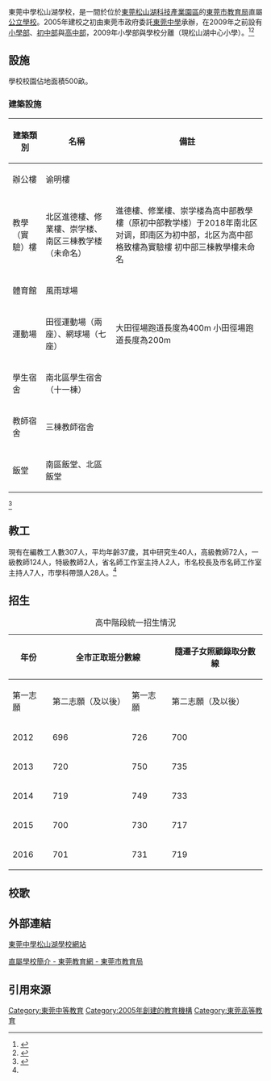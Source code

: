 {{Infobox school|other_name=Dongguan Middle School-SSL School|image=<!-- 合理使用文件：Dongguan_Middle_School-SSL_School_Logo.jpg -->|logo=|motto=为学以真   立身以诚|established=2005|type=公立|district=松山湖|principal=黎德文|staff=307人|students=約3000人|area=500畝|telephone=0769-22863028|address=[[广东省|广东省]][[东莞市|东莞市]][[松山湖|松山湖]]科技产业园区红棉路1号|website=http://www.sslgz.net/}}

東莞中學松山湖學校，是一間於位於[[东莞市|東莞]][[松山湖|松山湖科技產業園區]]的[[东莞市教育局|東莞市教育局]]直屬[[公立學校|公立學校]]。2005年建校之初由東莞市政府委託[[東莞中學|東莞中學]]承辦，在2009年之前設有[[小學|小學部]]、[[初中|初中部]]與[[高級中學|高中部]]，2009年小學部與學校分離（現松山湖中心小學）。<ref name=":0">{{Cite web|url=http://www.sslgz.net/html/show-2-1-1.html|title=东莞中学松山湖学校简介 - 学校概况 - 东莞中学松山湖学校|accessdate=2017-01-12|work=www.sslgz.net|archive-url=https://web.archive.org/web/20170113160400/http://www.sslgz.net/html/show-2-1-1.html|archive-date=2017-01-13|dead-url=yes}}</ref><ref>{{Cite web|url=http://www.dgjy.net/moreInfo.aspx?menuId=1637|title=學校簡介 - 東莞教育網|accessdate=2017-01-13|author=東莞市教育局|date=|publisher=|archive-url=https://web.archive.org/web/20170423034437/http://www.dgjy.net/moreInfo.aspx?menuId=1637|archive-date=2017-04-23|dead-url=yes}}</ref>

== 設施 ==
學校校園佔地面積500畝。

=== 建築設施 ===
{| class="wikitable"
!建築類別
!名稱
!備註
|-
|辦公樓
|谕明樓
|
|-
|教學（實驗）樓
|北区進德樓、修業樓、崇学楼、南区三棟教学楼（未命名）
|進德樓、修業樓、崇学楼為高中部教學樓（原初中部教学楼）于2018年南北区对调，即南区为初中部，北区为高中部
格致樓為實驗樓
初中部三棟教學樓未命名
|-
|體育館
|風雨球場
|
|-
|運動場
|田徑運動場（兩座）、網球場（七座）
|大田徑場跑道長度為400m
小田徑場跑道長度為200m
|-
|學生宿舍
|南北區學生宿舍（十一棟）
|
|-
|教師宿舍
|三棟教師宿舍
|
|-
|飯堂
|南區飯堂、北區飯堂
|
|}
<ref>{{Cite web|url=http://www.sslgz.net/html/show-2-10-1.html|title=东莞中学松山湖学校手绘地图 - 学校概况 - 东莞中学松山湖学校|accessdate=2017-01-13|work=www.sslgz.net|archive-url=https://web.archive.org/web/20160601000914/http://www.sslgz.net/html/show-2-10-1.html|archive-date=2016-06-01|dead-url=yes}}</ref>

== 教工 ==
現有在編教工人數307人，平均年齡37歲，其中研究生40人，高級教師72人，一級教師124人，特級教師2人，省名師工作室主持人2人，市名校長及市名師工作室主持人7人，市學科帶頭人28人。<ref name=":0" />

== 招生 ==
{| class="wikitable"
|+高中階段統一招生情況
! rowspan="2" |年份
! colspan="2" |全市正取班分數線
! colspan="2" |隨遷子女照顧錄取分數線
! rowspan="2" |備註
|-
!第一志願
!第二志願（及以後）
!第一志願
!第二志願（及以後）
|-
|2012
|696
|726
|700
|730
|<ref>{{Cite web|url=http://www.dgjy.net/newsInfo.aspx?pkId=10318|title=东莞市第一中学等六所普通高中录取分数线通告|accessdate=2017-01-13|work=www.dgjy.net}}{{Dead link|date=2018年8月 |bot=InternetArchiveBot |fix-attempted=yes }}</ref>
|-
|2013
|720
|750
|735
|
|<ref>{{Cite web|url=http://www.dgjy.net/newsInfo.aspx?pkId=10453|title=东莞市第一中学等六所普通高中录取分数线通告|accessdate=2017-01-13|work=www.dgjy.net}}{{Dead link|date=2018年8月 |bot=InternetArchiveBot |fix-attempted=yes }}</ref>
|-
|2014
|719
|749
|733
|
|<ref>{{Cite web|url=http://www.dgjy.net/newsInfo.aspx?pkId=10601|title=东莞中学松山湖学校等七所普通高中录取分数线通告|accessdate=2017-01-13|work=www.dgjy.net}}{{Dead link|date=2018年8月 |bot=InternetArchiveBot |fix-attempted=yes }}</ref>
|-
|2015
|700
|730
|717
|747
|<ref>{{Cite web|url=http://news.sun0769.com/dg/headnews/201507/t20150706_5576598.shtml|title=2015年东莞中考录取分数线：莞中710分 东华726分_新闻中心_东莞阳光网|accessdate=2017-01-13|work=news.sun0769.com|archive-date=2015-10-03|archive-url=https://web.archive.org/web/20151003003153/http://news.sun0769.com/dg/headnews/201507/t20150706_5576598.shtml|dead-url=yes}}</ref>
|-
|2016
|701
|731
|719
|749
|<ref>{{Cite web|url=http://zwgk.dg.gov.cn/attachment/cmsfile/007330133/0706/201607/daofile/863doc300148.pdf|title=2016年东莞市第一批高中阶段学校录取分数线.pdf|accessdate=2017-01-13|author=東莞市教育局|date=|publisher=|archive-date=2019-06-09|archive-url=https://web.archive.org/web/20190609072602/http://zwgk.dg.gov.cn/attachment/cmsfile/007330133/0706/201607/daofile/863doc300148.pdf|dead-url=no}}</ref>
|}

== 校歌 ==

== 外部連結 ==
[https://web.archive.org/web/20170113161017/http://www.sslgz.net/ 東莞中學松山湖學校網站]

[https://web.archive.org/web/20170423034437/http://www.dgjy.net/moreInfo.aspx?menuId=1637 直屬學校簡介 - 東莞教育網 - 東莞市教育局]

== 引用來源 ==

[[Category:東莞中等教育|Category:東莞中等教育]]
[[Category:2005年創建的教育機構|Category:2005年創建的教育機構]]
[[Category:東莞高等教育|Category:東莞高等教育]]